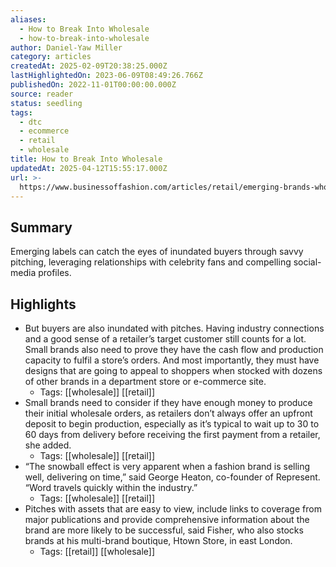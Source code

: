 ```yaml
---
aliases:
  - How to Break Into Wholesale
  - how-to-break-into-wholesale
author: Daniel-Yaw Miller
category: articles
createdAt: 2025-02-09T20:38:25.000Z
lastHighlightedOn: 2023-06-09T08:49:26.766Z
publishedOn: 2022-11-01T00:00:00.000Z
source: reader
status: seedling
tags:
  - dtc
  - ecommerce
  - retail
  - wholesale
title: How to Break Into Wholesale
updatedAt: 2025-04-12T15:55:17.000Z
url: >-
  https://www.businessoffashion.com/articles/retail/emerging-brands-wholesale-retailers/
---
```

## Summary

Emerging labels can catch the eyes of inundated buyers through savvy pitching, leveraging relationships with celebrity fans and compelling social-media profiles.

## Highlights

- But buyers are also inundated with pitches. Having industry connections and a good sense of a retailer’s target customer still counts for a lot. Small brands also need to prove they have the cash flow and production capacity to fulfil a store’s orders. And most importantly, they must have designs that are going to appeal to shoppers when stocked with dozens of other brands in a department store or e-commerce site.
    - Tags: [[wholesale]] [[retail]]
- Small brands need to consider if they have enough money to produce their initial wholesale orders, as retailers don’t always offer an upfront deposit to begin production, especially as it’s typical to wait up to 30 to 60 days from delivery before receiving the first payment from a retailer, she added.
    - Tags: [[wholesale]] [[retail]]
- “The snowball effect is very apparent when a fashion brand is selling well, delivering on time,” said George Heaton, co-founder of Represent. “Word travels quickly within the industry.”
    - Tags: [[wholesale]] [[retail]]
- Pitches with assets that are easy to view, include links to coverage from major publications and provide comprehensive information about the brand are more likely to be successful, said Fisher, who also stocks brands at his multi-brand boutique, Htown Store, in east London.
    - Tags: [[retail]] [[wholesale]]
